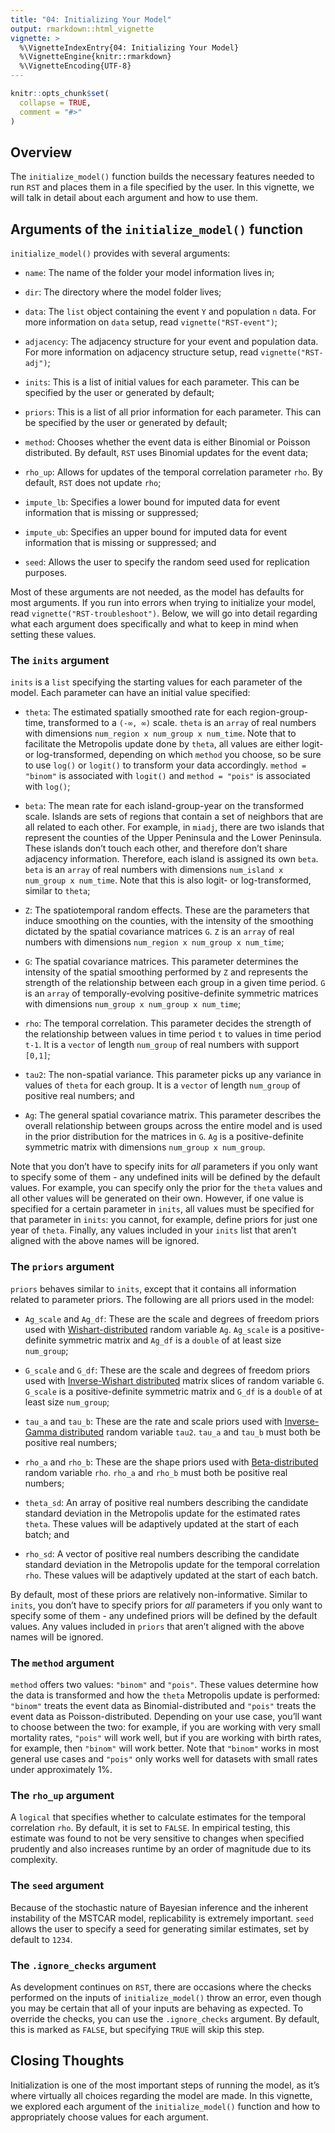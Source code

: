 ```yaml
---
title: "04: Initializing Your Model"
output: rmarkdown::html_vignette
vignette: >
  %\VignetteIndexEntry{04: Initializing Your Model}
  %\VignetteEngine{knitr::rmarkdown}
  %\VignetteEncoding{UTF-8}
---
```


```r
knitr::opts_chunk$set(
  collapse = TRUE,
  comment = "#>"
)
```

## Overview

The `initialize_model()` function builds the necessary features needed to run `RST` and places them in a file specified by the user. In this vignette, we will talk in detail about each argument and how to use them.

## Arguments of the `initialize_model()` function

`initialize_model()` provides with several arguments:

-   `name`: The name of the folder your model information lives in;

-   `dir`: The directory where the model folder lives;

-   `data`: The `list` object containing the event `Y` and population `n` data. For more information on `data` setup, read `vignette("RST-event")`;

-   `adjacency`: The adjacency structure for your event and population data. For more information on adjacency structure setup, read `vignette("RST-adj")`;

-   `inits`: This is a list of initial values for each parameter. This can be specified by the user or generated by default;

-   `priors`: This is a list of all prior information for each parameter. This can be specified by the user or generated by default;

-   `method`: Chooses whether the event data is either Binomial or Poisson distributed. By default, `RST` uses Binomial updates for the event data;

-   `rho_up`: Allows for updates of the temporal correlation parameter `rho`. By default, `RST` does not update `rho`;

-   `impute_lb`: Specifies a lower bound for imputed data for event information that is missing or suppressed;

-   `impute_ub`: Specifies an upper bound for imputed data for event information that is missing or suppressed; and

-   `seed`: Allows the user to specify the random seed used for replication purposes.

Most of these arguments are not needed, as the model has defaults for most arguments. If you run into errors when trying to initialize your model, read `vignette("RST-troubleshoot")`. Below, we will go into detail regarding what each argument does specifically and what to keep in mind when setting these values.

### The `inits` argument

`inits` is a `list` specifying the starting values for each parameter of the model. Each parameter can have an initial value specified:

-   `theta`: The estimated spatially smoothed rate for each region-group-time, transformed to a `(-∞, ∞)` scale. `theta` is an `array` of real numbers with dimensions `num_region x num_group x num_time`. Note that to facilitate the Metropolis update done by `theta`, all values are either logit- or log-transformed, depending on which `method` you choose, so be sure to use `log()` or `logit()` to transform your data accordingly. `method = "binom"` is associated with `logit()` and `method = "pois"` is associated with `log()`;

-   `beta`: The mean rate for each island-group-year on the transformed scale. Islands are sets of regions that contain a set of neighbors that are all related to each other. For example, in `miadj`, there are two islands that represent the counties of the Upper Peninsula and the Lower Peninsula. These islands don't touch each other, and therefore don't share adjacency information. Therefore, each island is assigned its own `beta`. `beta` is an `array` of real numbers with dimensions `num_island x num_group x num_time`. Note that this is also logit- or log-transformed, similar to `theta`;

-   `Z`: The spatiotemporal random effects. These are the parameters that induce smoothing on the counties, with the intensity of the smoothing dictated by the spatial covariance matrices `G`. `Z` is an `array` of real numbers with dimensions `num_region x num_group x num_time`;

-   `G`: The spatial covariance matrices. This parameter determines the intensity of the spatial smoothing performed by `Z` and represents the strength of the relationship between each group in a given time period. `G` is an `array` of temporally-evolving positive-definite symmetric matrices with dimensions `num_group x num_group x num_time`;

-   `rho`: The temporal correlation. This parameter decides the strength of the relationship between values in time period `t` to values in time period `t-1`. It is a `vector` of length `num_group` of real numbers with support `[0,1]`;

-   `tau2`: The non-spatial variance. This parameter picks up any variance in values of `theta` for each group. It is a `vector` of length `num_group` of positive real numbers; and

-   `Ag`: The general spatial covariance matrix. This parameter describes the overall relationship between groups across the entire model and is used in the prior distribution for the matrices in `G`. `Ag` is a positive-definite symmetric matrix with dimensions `num_group x num_group`.

Note that you don't have to specify inits for *all* parameters if you only want to specify some of them - any undefined inits will be defined by the default values. For example, you can specify only the prior for the `theta` values and all other values will be generated on their own. However, if one value is specified for a certain parameter in `inits`, all values must be specified for that parameter in `inits`: you cannot, for example, define priors for just one year of `theta`. Finally, any values included in your `inits` list that aren't aligned with the above names will be ignored.

### The `priors` argument

`priors` behaves similar to `inits`, except that it contains all information related to parameter priors. The following are all priors used in the model:

-   `Ag_scale` and `Ag_df`: These are the scale and degrees of freedom priors used with [Wishart-distributed](https://en.wikipedia.org/wiki/Wishart_distribution) random variable `Ag`. `Ag_scale` is a positive-definite symmetric matrix and `Ag_df` is a `double` of at least size `num_group`;

-   `G_scale` and `G_df`: These are the scale and degrees of freedom priors used with [Inverse-Wishart distributed](https://en.wikipedia.org/wiki/Inverse-Wishart_distribution) matrix slices of random variable `G`. `G_scale` is a positive-definite symmetric matrix and `G_df` is a `double` of at least size `num_group`;

-   `tau_a` and `tau_b`: These are the rate and scale priors used with [Inverse-Gamma distributed](https://en.wikipedia.org/wiki/Inverse-gamma_distribution) random variable `tau2`. `tau_a` and `tau_b` must both be positive real numbers;

-   `rho_a` and `rho_b`: These are the shape priors used with [Beta-distributed](https://en.wikipedia.org/wiki/Beta_distribution) random variable `rho`. `rho_a` and `rho_b` must both be positive real numbers;

-   `theta_sd`: An array of positive real numbers describing the candidate standard deviation in the Metropolis update for the estimated rates `theta`. These values will be adaptively updated at the start of each batch; and

-   `rho_sd`: A vector of positive real numbers describing the candidate standard deviation in the Metropolis update for the temporal correlation `rho`. These values will be adaptively updated at the start of each batch.

By default, most of these priors are relatively non-informative. Similar to `inits`, you don't have to specify priors for *all* parameters if you only want to specify some of them - any undefined priors will be defined by the default values. Any values included in `priors` that aren't aligned with the above names will be ignored.

### The `method` argument

`method` offers two values: `"binom"` and `"pois"`. These values determine how the data is transformed and how the `theta` Metropolis update is performed: `"binom"` treats the event data as Binomial-distributed and `"pois"` treats the event data as Poisson-distributed. Depending on your use case, you'll want to choose between the two: for example, if you are working with very small mortality rates, `"pois"` will work well, but if you are working with birth rates, for example, then `"binom"` will work better. Note that `"binom"` works in most general use cases and `"pois"` only works well for datasets with small rates under approximately 1%.

### The `rho_up` argument

A `logical` that specifies whether to calculate estimates for the temporal correlation `rho`. By default, it is set to `FALSE`. In empirical testing, this estimate was found to not be very sensitive to changes when specified prudently and also increases runtime by an order of magnitude due to its complexity.

### The `seed` argument

Because of the stochastic nature of Bayesian inference and the inherent instability of the MSTCAR model, replicability is extremely important. `seed` allows the user to specify a seed for generating similar estimates, set by default to `1234`.

### The `.ignore_checks` argument

As development continues on `RST`, there are occasions where the checks performed on the inputs of `initialize_model()` throw an error, even though you may be certain that all of your inputs are behaving as expected. To override the checks, you can use the `.ignore_checks` argument. By default, this is marked as `FALSE`, but specifying `TRUE` will skip this step.

## Closing Thoughts

Initialization is one of the most important steps of running the model, as it's where virtually all choices regarding the model are made. In this vignette, we explored each argument of the `initialize_model()` function and how to appropriately choose values for each argument.
